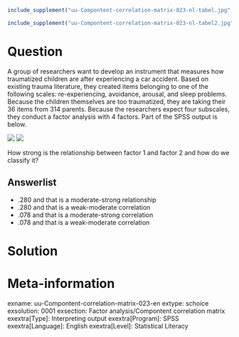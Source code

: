 ```r
include_supplement("uu-Compontent-correlation-matrix-023-nl-tabel.jpg", recursive = TRUE)
```

```r
include_supplement("uu-Compontent-correlation-matrix-023-nl-tabel2.jpg", recursive = TRUE)
```

Question
========
  
A group of researchers want to develop an instrument that measures how traumatized children are after experiencing a car accident. Based on existing trauma literature, they created items belonging to one of the following scales: re-experiencing, avoidance, arousal, and sleep problems. Because the children themselves are too traumatized, they are taking their 36 items from 314 parents.  Because the researchers expect four subscales, they conduct a factor analysis with 4 factors. Part of the SPSS output is below.

![](uu-Compontent-correlation-matrix-023-nl-tabel.jpg)
![](uu-Compontent-correlation-matrix-023-nl-tabel2.jpg)  

How strong is the relationship between factor 1 and factor 2 and how do we classify it?

Answerlist
----------
* .280 and that is a moderate-strong relationship
* .280 and that is a weak-moderate correlation
* .078 and that is a moderate-strong correlation
* .078 and that is a weak-moderate correlation

Solution
========

Meta-information
================
exname: uu-Compontent-correlation-matrix-023-en
extype: schoice
exsolution: 0001
exsection: Factor analysis/Compontent correlation matrix
exextra[Type]: Interpreting output
exextra[Program]: SPSS
exextra[Language]: English
exextra[Level]: Statistical Literacy
